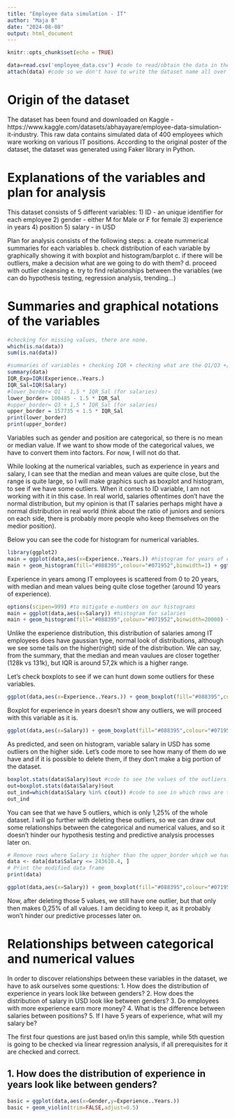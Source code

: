 ---
title: "Employee data simulation - IT"
author: "Maja B"
date: "2024-08-08"
output: html_document
---

```{r setup, include=FALSE}
knitr::opts_chunk$set(echo = TRUE)
```

```{r}
data=read.csv('employee_data.csv') #code to read/obtain the data in the project
attach(data) #code so we don't have to write the dataset name all over again in the analysis
```

# Origin of the dataset
The dataset has been found and downloaded on Kaggle - https://www.kaggle.com/datasets/abhayayare/employee-data-simulation-it-industry.
This raw data contains simulated data of 400 employees which ware working on various IT positions.
According to the original poster of the dataset, the dataset was generated using Faker library in Python.

# Explanations of the variables and plan for analysis

This dataset consists of 5 different variables:
1) ID - an unique identifier for each employee
2) gender - either M for Male or F for female
3) experience in years
4) position
5) salary - in USD

Plan for analysis consists of the following steps:
a. create nummerical summaries for each variables
b. check distribution of each variable by graphically showing it with boxplot and histogram/barplot
c. if there will be outliers, make a decision what are we going to do with them?
d. proceed with outlier cleansing
e. try to find relationships between the variables (we can do hypothesis testing, regression analysis, trending...)

# Summaries and graphical notations of the variables

```{r}
#checking for missing values, there are none.
which(is.na(data))
sum(is.na(data))
```

```{r}
#summaries of variables + checking IQR + checking what are the Q1/Q3 +/- 1,5*IQR borders, as I assume already that salaries will be a variable with outliers.
summary(data)
IQR_Exp=IQR(Experience..Years.)
IQR_Sal=IQR(Salary)
#lower_border= Q1 - 1,5 * IQR_Sal (for salaries)
lower_border= 100485 - 1.5 * IQR_Sal
#upper_border= Q3 + 1,5 * IQR_Sal (for salaries)
upper_border = 157735 + 1.5 * IQR_Sal
print(lower_border)
print(upper_border)
```
Variables such as gender and position are categorical, so there is no mean or median value. If we want to show mode of the categorical values, we have to convert them into factors. For now, I will not do that.

While looking at the numerical variables, such as experience in years and salary, I can see that the median and mean values are quite close, but the range is quite large, so I will make graphics such as boxplot and histogram, to see if we have some outliers. When it comes to ID variable, I am not working with it in this case. In real world, salaries oftentimes don't have the normal distribution, but my opinion is that IT salaries perhaps might have a normal distribution in real world (think about the ratio of juniors and seniors on each side, there is probably more people who keep themselves on the medior position).

Below you can see the code for histogram for numerical variables.

```{r}
library(ggplot2)
main = ggplot(data,aes(x=Experience..Years.)) #histogram for years of experience
main + geom_histogram(fill="#088395",colour="#071952",binwidth=1) + ggtitle("Distribution of years of experience") + xlab("Experience in years") + ylab("Count of IT employees")
```
Experience in years among IT employees is scattered from 0 to 20 years, with median and mean values being quite close together (around 10 years of experience).

```{r}
options(scipen=999) #to mitigate e-numbers on our histograms
main = ggplot(data,aes(x=Salary)) #histogram for salaries
main + geom_histogram(fill="#088395",colour="#071952",binwidth=20000) + ggtitle("Distribution of salaries") + xlab("Salary in USD") + ylab("Count of IT employees")
```
Unlike the experience distribution, this distribution of salaries among IT employees does have gaussian type, normal look of distributions, although we see some tails on the higher(right) side of the distribution. We can say, from the summary, that the median and mean vaulues are closer together (128k vs 131k), but IQR is around 57,2k which is a higher range.

Let's check boxplots to see if we can hunt down some outliers for these variables.

```{r}
ggplot(data,aes(x=Experience..Years.)) + geom_boxplot(fill="#088395",colour="#071952") + ggtitle("Boxplot of experience in years") + xlab("Experience in years")
```
Boxplot for experience in years doesn't show any outliers, we will proceed with this variable as it is.

```{r}
ggplot(data,aes(x=Salary)) + geom_boxplot(fill="#088395",colour="#071952") + ggtitle("Boxplot of salaries") + xlab("Salary in USD")
```
As predicted, and seen on histogram, variable salary in USD has some outliers on the higher side. Let's code more to see how many of them do we have and if it is possible to delete them, if they don't make a big portion of the dataset.

```{r}
boxplot.stats(data$Salary)$out #code to see the values of the outliers shown on boxplot
out=boxplot.stats(data$Salary)$out
out_ind=which(data$Salary %in% c(out)) #code to see in which rows are those outliers in the dataset
out_ind
```
You can see that we have 5 outliers, which is only 1,25% of the whole dataset. I will go further with deleting these outliers, so we can draw out some relationships between the categorical and numerical values, and so it doesn't hinder our hypothesis testing and predictive analysis processes later on.

```{r}
# Remove rows where Salary is higher than the upper_border which we have calculated in the beginning
data <- data[data$Salary <= 243610.4, ]
# Print the modified data frame
print(data)
```
```{r}
ggplot(data,aes(x=Salary)) + geom_boxplot(fill="#088395",colour="#071952") + ggtitle("Boxplot of salaries") + xlab("Salary in USD")
```

Now, after deleting those 5 values, we still have one outlier, but that only then makes 0,25% of all values. I am deciding to keep it, as it probably won't hinder our predictive processes later on.

# Relationships between categorical and numerical values

In order to discover relationships between these variables in the dataset, we have to ask ourselves some questions:
1. How does the distribution of experience in years look like between genders?
2. How does the distribution of salary in USD look like between genders?
3. Do employees with more experience earn more money?
4. What is the difference between salaries between positions?
5. If I have 5 years of experience, what will my salary be?

The first four questions are just based on/in this sample, while 5th question is going to be checked via linear regression analysis, if all prerequisites for it are checked and correct.

## 1. How does the distribution of experience in years look like between genders?

```{r}
basic = ggplot(data,aes(x=Gender,y=Experience..Years.))
basic + geom_violin(trim=FALSE,adjust=0.5)
```






